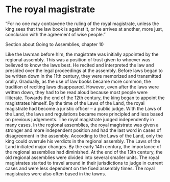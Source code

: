 # The royal magistrate

“For no one may contravene the ruling of the royal magistrate, unless the king sees that the law book is against it, or he arrives at another, more just, conclusion with the agreement of wise people.”

Section about Going to Assemblies, chapter 10

Like the lawman before him, the magistrate was initially appointed by the regional assembly. This was a position of trust given to whoever was believed to know the laws best. He recited and interpreted the law and presided over the legal proceedings at the assembly. Before laws began to be written down in the 11th century, they were memorized and transmitted orally. Gradually, as the use of law books became more common, the tradition of reciting laws disappeared. However, even after the laws were written down, they had to be read aloud because most people were illiterate. Towards the end of the 12th century, the king began to appoint the magistrates himself. By the time of the Laws of the Land, the royal magistrate had become a juristic officer – a public judge. With the Laws of the Land, the laws and regulations became more principled and less based on previous judgements. The royal magistrate judged independently in many cases. In the regional assemblies, the royal magistrate was given a stronger and more independent position and had the last word in cases of disagreement in the assembly. According to the Laws of the Land, only the king could overrule his verdicts in the regional assembly. The Laws of the Land initiated major changes. By the early 14th century, the importance of the regional assemblies had diminished. At the end of the 13th century, the old regional assemblies were divided into several smaller units. The royal magistrates started to travel around in their jurisdictions to judge in current cases and were less dependent on the fixed assembly times. The royal magistrates were also often based in the towns.
